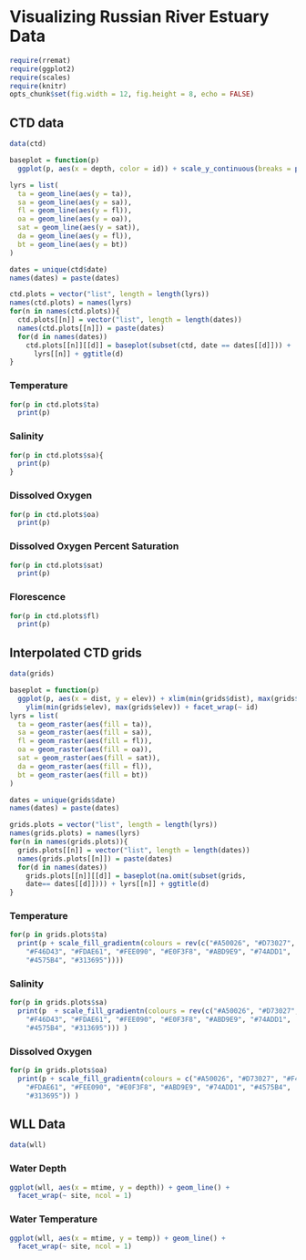 # Visualizing Russian River Estuary Data

```{r include = FALSE}
require(rremat)
require(ggplot2)
require(scales)
require(knitr)
opts_chunk$set(fig.width = 12, fig.height = 8, echo = FALSE)
```

## CTD data

```{r plot-ctd}
data(ctd)

baseplot = function(p) 
  ggplot(p, aes(x = depth, color = id)) + scale_y_continuous(breaks = pretty_breaks()) + scale_x_reverse() + coord_flip() + facet_wrap(~ dist, nrow = 1)

lyrs = list(
  ta = geom_line(aes(y = ta)),
  sa = geom_line(aes(y = sa)),
  fl = geom_line(aes(y = fl)),
  oa = geom_line(aes(y = oa)),
  sat = geom_line(aes(y = sat)),
  da = geom_line(aes(y = fl)),
  bt = geom_line(aes(y = bt))
)

dates = unique(ctd$date)
names(dates) = paste(dates)

ctd.plots = vector("list", length = length(lyrs))
names(ctd.plots) = names(lyrs)
for(n in names(ctd.plots)){
  ctd.plots[[n]] = vector("list", length = length(dates))
  names(ctd.plots[[n]]) = paste(dates)
  for(d in names(dates))
    ctd.plots[[n]][[d]] = baseplot(subset(ctd, date == dates[[d]])) + 
      lyrs[[n]] + ggtitle(d)
}
```

### Temperature

```{r plot-ctd-temp}
for(p in ctd.plots$ta)
  print(p)
```

### Salinity

```{r plot-ctd-sal}
for(p in ctd.plots$sa){
  print(p)
}
```

### Dissolved Oxygen

```{r plot-ctd-do}
for(p in ctd.plots$oa)
  print(p)
```

### Dissolved Oxygen Percent Saturation

```{r plot-ctd-sat}
for(p in ctd.plots$sat)
  print(p)
```

### Florescence

```{r plot-ctd-fl}
for(p in ctd.plots$fl)
  print(p)
```


## Interpolated CTD grids

```{r plot-grids}
data(grids)

baseplot = function(p) 
  ggplot(p, aes(x = dist, y = elev)) + xlim(min(grids$dist), max(grids$dist)) +
    ylim(min(grids$elev), max(grids$elev)) + facet_wrap(~ id)
lyrs = list(
  ta = geom_raster(aes(fill = ta)),
  sa = geom_raster(aes(fill = sa)),
  fl = geom_raster(aes(fill = fl)),
  oa = geom_raster(aes(fill = oa)),
  sat = geom_raster(aes(fill = sat)),
  da = geom_raster(aes(fill = fl)),
  bt = geom_raster(aes(fill = bt))
)

dates = unique(grids$date)
names(dates) = paste(dates)

grids.plots = vector("list", length = length(lyrs))
names(grids.plots) = names(lyrs)
for(n in names(grids.plots)){
  grids.plots[[n]] = vector("list", length = length(dates))
  names(grids.plots[[n]]) = paste(dates)
  for(d in names(dates))
    grids.plots[[n]][[d]] = baseplot(na.omit(subset(grids, 
    date== dates[[d]]))) + lyrs[[n]] + ggtitle(d)
}
```

### Temperature

```{r plot-grids-temp}
for(p in grids.plots$ta)
  print(p + scale_fill_gradientn(colours = rev(c("#A50026", "#D73027", 
    "#F46D43", "#FDAE61", "#FEE090", "#E0F3F8", "#ABD9E9", "#74ADD1", 
    "#4575B4", "#313695"))))
```

### Salinity

```{r plot-grids-sal}
for(p in grids.plots$sa)
  print(p  + scale_fill_gradientn(colours = rev(c("#A50026", "#D73027", 
    "#F46D43", "#FDAE61", "#FEE090", "#E0F3F8", "#ABD9E9", "#74ADD1", 
    "#4575B4", "#313695"))) )
```

### Dissolved Oxygen

```{r plot-grids-do}
for(p in grids.plots$oa)
  print(p + scale_fill_gradientn(colours = c("#A50026", "#D73027", "#F46D43", 
    "#FDAE61", "#FEE090", "#E0F3F8", "#ABD9E9", "#74ADD1", "#4575B4", 
    "#313695")) )
```

## WLL Data

```{r plot-wll}
data(wll)
```

### Water Depth

```{r plot-wll-depth}
ggplot(wll, aes(x = mtime, y = depth)) + geom_line() + 
  facet_wrap(~ site, ncol = 1)
```

### Water Temperature

```{r plot-wll-temp}
ggplot(wll, aes(x = mtime, y = temp)) + geom_line() + 
  facet_wrap(~ site, ncol = 1)
```

